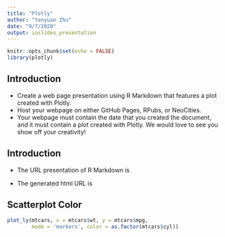 ```yaml
---
title: "Plotly"
author: "Yanyuan Zhu"
date: "9/7/2020"
output: ioslides_presentation
---
```


```r
knitr::opts_chunk$set(echo = FALSE)
library(plotly)
```
## Introduction
- Create a web page presentation using R Markdown that features a plot created with Plotly. 
- Host your webpage on either GitHub Pages, RPubs, or NeoCities. 
- Your webpage must contain the date that you created the document, and it must contain a plot created with Plotly. We would love to see you show off your creativity! 

## Introduction

- The URL presentation of R Markdown is


- The generated html URL is



## Scatterplot Color
```r
plot_ly(mtcars, x = mtcars$wt, y = mtcars$mpg, 
        mode = 'markers', color = as.factor(mtcars$cyl))
```



